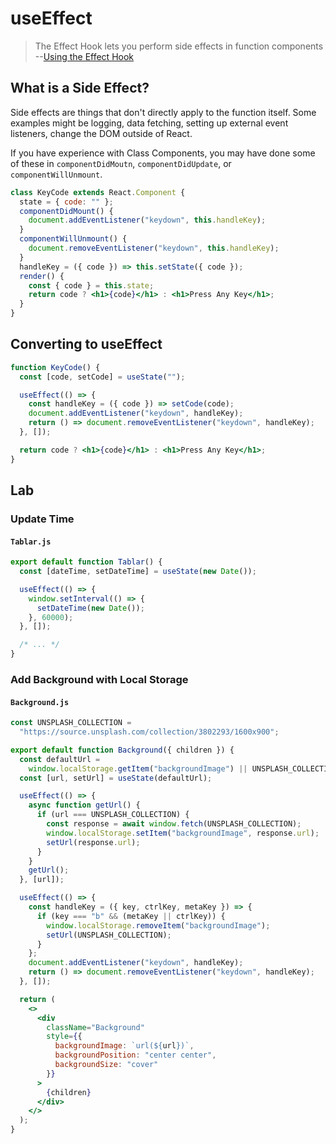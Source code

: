# useEffect

> The Effect Hook lets you perform side effects in function components --[Using the Effect Hook](https://reactjs.org/docs/hooks-effect.html)

## What is a Side Effect?

Side effects are things that don't directly apply to the function itself. Some examples might be logging, data fetching, setting up external event listeners, change the DOM outside of React.

If you have experience with Class Components, you may have done some of these in `componentDidMoutn`, `componentDidUpdate`, or `componentWillUnmount`.

```jsx
class KeyCode extends React.Component {
  state = { code: "" };
  componentDidMount() {
    document.addEventListener("keydown", this.handleKey);
  }
  componentWillUnmount() {
    document.removeEventListener("keydown", this.handleKey);
  }
  handleKey = ({ code }) => this.setState({ code });
  render() {
    const { code } = this.state;
    return code ? <h1>{code}</h1> : <h1>Press Any Key</h1>;
  }
}
```

## Converting to useEffect

```jsx
function KeyCode() {
  const [code, setCode] = useState("");

  useEffect(() => {
    const handleKey = ({ code }) => setCode(code);
    document.addEventListener("keydown", handleKey);
    return () => document.removeEventListener("keydown", handleKey);
  }, []);

  return code ? <h1>{code}</h1> : <h1>Press Any Key</h1>;
}
```

## Lab

### Update Time

#### `Tablar.js`

```jsx
export default function Tablar() {
  const [dateTime, setDateTime] = useState(new Date());

  useEffect(() => {
    window.setInterval(() => {
      setDateTime(new Date());
    }, 60000);
  }, []);

  /* ... */
}
```

### Add Background with Local Storage

#### `Background.js`

```jsx
const UNSPLASH_COLLECTION =
  "https://source.unsplash.com/collection/3802293/1600x900";

export default function Background({ children }) {
  const defaultUrl =
    window.localStorage.getItem("backgroundImage") || UNSPLASH_COLLECTION;
  const [url, setUrl] = useState(defaultUrl);

  useEffect(() => {
    async function getUrl() {
      if (url === UNSPLASH_COLLECTION) {
        const response = await window.fetch(UNSPLASH_COLLECTION);
        window.localStorage.setItem("backgroundImage", response.url);
        setUrl(response.url);
      }
    }
    getUrl();
  }, [url]);

  useEffect(() => {
    const handleKey = ({ key, ctrlKey, metaKey }) => {
      if (key === "b" && (metaKey || ctrlKey)) {
        window.localStorage.removeItem("backgroundImage");
        setUrl(UNSPLASH_COLLECTION);
      }
    };
    document.addEventListener("keydown", handleKey);
    return () => document.removeEventListener("keydown", handleKey);
  }, []);

  return (
    <>
      <div
        className="Background"
        style={{
          backgroundImage: `url(${url})`,
          backgroundPosition: "center center",
          backgroundSize: "cover"
        }}
      >
        {children}
      </div>
    </>
  );
}
```
